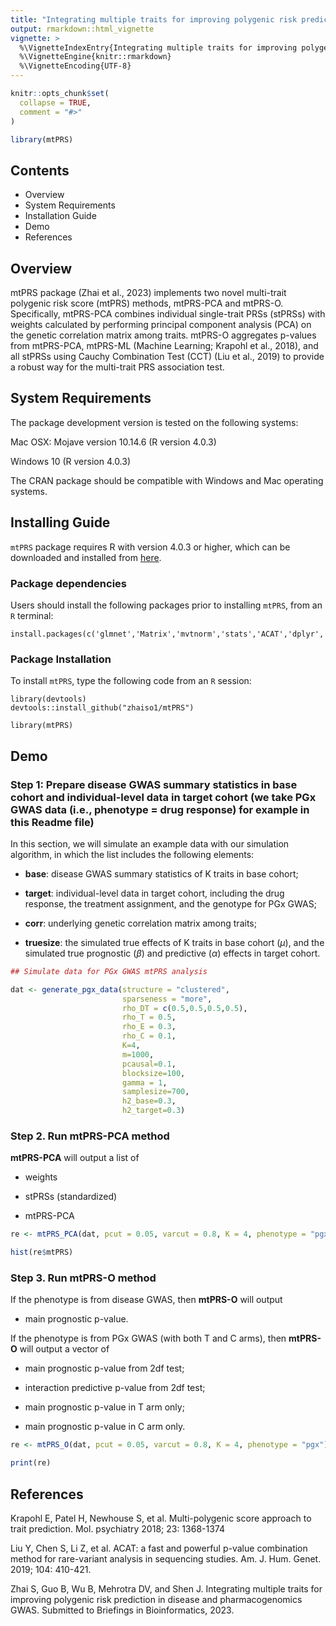 ```yaml
---
title: "Integrating multiple traits for improving polygenic risk prediction in disease and pharmacogenomics GWAS"
output: rmarkdown::html_vignette
vignette: >
  %\VignetteIndexEntry{Integrating multiple traits for improving polygenic risk prediction in disease and pharmacogenomics GWAS}
  %\VignetteEngine{knitr::rmarkdown}
  %\VignetteEncoding{UTF-8}
---
```


```r
knitr::opts_chunk$set(
  collapse = TRUE,
  comment = "#>"
)
```

```r
library(mtPRS)
```

## Contents

- Overview
- System Requirements
- Installation Guide
- Demo
- References

## Overview
mtPRS package (Zhai et al., 2023) implements two novel multi-trait polygenic risk score (mtPRS) methods, mtPRS-PCA and mtPRS-O. Specifically, mtPRS-PCA combines individual single-trait PRSs (stPRSs) with weights calculated by performing principal component analysis (PCA) on the genetic correlation matrix among traits. mtPRS-O aggregates p-values from mtPRS-PCA, mtPRS-ML (Machine Learning; Krapohl et al., 2018), and all stPRSs using Cauchy Combination Test (CCT) (Liu et al., 2019) to provide a robust way for the multi-trait PRS association test.

## System Requirements

The package development version is tested on the following systems:

Mac OSX: Mojave version 10.14.6 (R version 4.0.3)  

Windows 10 (R version 4.0.3)

The CRAN package should be compatible with Windows and Mac operating systems.

## Installing Guide
`mtPRS` package requires R with version 4.0.3 or higher, which can be downloaded and installed from [here](https://github.com/zhaiso1/mtPRS). 

### Package dependencies

Users should install the following packages prior to installing `mtPRS`, from an `R` terminal:

```
install.packages(c('glmnet','Matrix','mvtnorm','stats','ACAT','dplyr','data.table'))
```

### Package Installation
To install `mtPRS`, type the following code from an `R` session:

```
library(devtools)
devtools::install_github("zhaiso1/mtPRS")

library(mtPRS)
```

## Demo

### Step 1: Prepare disease GWAS summary statistics in base cohort and individual-level data in target cohort (we take PGx GWAS data (i.e., phenotype = drug response) for example in this Readme file)

In this section, we will simulate an example data with our simulation algorithm, in which the list includes the following elements:

- **base**: disease GWAS summary statistics of K traits in base cohort;

- **target**: individual-level data in target cohort, including the drug response, the treatment assignment, and the genotype for PGx GWAS;

- **corr**: underlying genetic correlation matrix among traits;

- **truesize**: the simulated true effects of K traits in base cohort ($\mu$), and the simulated true prognostic ($\beta$) and predictive ($\alpha$) effects in target cohort.

```r
## Simulate data for PGx GWAS mtPRS analysis

dat <- generate_pgx_data(structure = "clustered",
                         sparseness = "more",
                         rho_DT = c(0.5,0.5,0.5,0.5),
                         rho_T = 0.5,
                         rho_E = 0.3,
                         rho_C = 0.1,
                         K=4,
                         m=1000,
                         pcausal=0.1,
                         blocksize=100,
                         gamma = 1,
                         samplesize=700,
                         h2_base=0.3,
                         h2_target=0.3)
```

### Step 2. Run mtPRS-PCA method

**mtPRS-PCA** will output a list of

- weights

- stPRSs (standardized)

- mtPRS-PCA

```r
re <- mtPRS_PCA(dat, pcut = 0.05, varcut = 0.8, K = 4, phenotype = "pgx")

hist(re$mtPRS)
```

### Step 3. Run mtPRS-O method

If the phenotype is from disease GWAS, then **mtPRS-O** will output

- main prognostic p-value.

If the phenotype is from PGx GWAS (with both T and C arms), then **mtPRS-O** will output a vector of

- main prognostic p-value from 2df test;

- interaction predictive p-value from 2df test;

- main prognostic p-value in T arm only;
 
- main prognostic p-value in C arm only.


```r
re <- mtPRS_O(dat, pcut = 0.05, varcut = 0.8, K = 4, phenotype = "pgx")

print(re)
```

## References

Krapohl E, Patel H, Newhouse S, et al. Multi-polygenic score approach to trait prediction. Mol. psychiatry 2018; 23: 1368-1374

Liu Y, Chen S, Li Z, et al. ACAT: a fast and powerful p-value combination method for rare-variant analysis in sequencing studies. Am. J. Hum. Genet. 2019; 104: 410-421.

Zhai S, Guo B, Wu B, Mehrotra DV, and Shen J. Integrating multiple traits for improving polygenic risk prediction in disease and pharmacogenomics GWAS. Submitted to Briefings in Bioinformatics, 2023.


